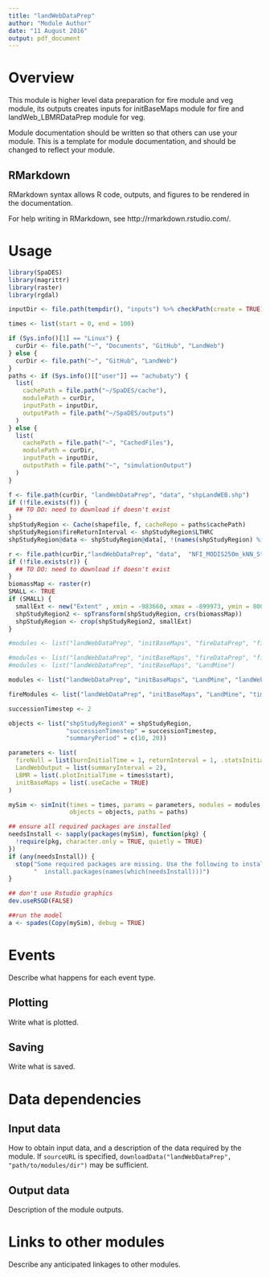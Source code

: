 ```yaml
---
title: "landWebDataPrep"
author: "Module Author"
date: "11 August 2016"
output: pdf_document
---
```


# Overview

This module is higher level data preparation for fire module and veg module, its outputs creates inputs for initBaseMaps module for fire and landWeb_LBMRDataPrep module for veg.

Module documentation should be written so that others can use your module.
This is a template for module documentation, and should be changed to reflect your module.

## RMarkdown

RMarkdown syntax allows R code, outputs, and figures to be rendered in the documentation.

For help writing in RMarkdown, see http://rmarkdown.rstudio.com/.

# Usage

```r
library(SpaDES)
library(magrittr)
library(raster)
library(rgdal)

inputDir <- file.path(tempdir(), "inputs") %>% checkPath(create = TRUE)

times <- list(start = 0, end = 100)

if (Sys.info()[1] == "Linux") {
  curDir <- file.path("~", "Documents", "GitHub", "LandWeb")
} else {
  curDir <- file.path("~", "GitHub", "LandWeb")
}
paths <- if (Sys.info()[["user"]] == "achubaty") {
  list(
    cachePath = file.path("~/SpaDES/cache"),
    modulePath = curDir,
    inputPath = inputDir,
    outputPath = file.path("~/SpaDES/outputs")
  )
} else {
  list(
    cachePath = file.path("~", "CachedFiles"),
    modulePath = curDir,
    inputPath = inputDir,
    outputPath = file.path("~", "simulationOutput")
  )
}

f <- file.path(curDir, "landWebDataPrep", "data", "shpLandWEB.shp")
if (!file.exists(f)) {
  ## TO DO: need to download if doesn't exist
}
shpStudyRegion <- Cache(shapefile, f, cacheRepo = paths$cachePath)
shpStudyRegion$fireReturnInterval <- shpStudyRegion$LTHRC
shpStudyRegion@data <- shpStudyRegion@data[, !(names(shpStudyRegion) %in% "ECODISTRIC")]

r <- file.path(curDir,"landWebDataPrep", "data",  "NFI_MODIS250m_kNN_Structure_Biomass_TotalLiveAboveGround_v0.tif")
if (!file.exists(r)) {
  ## TO DO: need to download if doesn't exist
}
biomassMap <- raster(r)
SMALL <- TRUE
if (SMALL) {
  smallExt <- new("Extent" , xmin = -983660, xmax = -899973, ymin = 8007529, ymax = 8085986)
  shpStudyRegion2 <- spTransform(shpStudyRegion, crs(biomassMap))
  shpStudyRegion <- crop(shpStudyRegion2, smallExt)
}

#modules <- list("landWebDataPrep", "initBaseMaps", "fireDataPrep", "fireNull", "landWeb_LBMRDataPrep", "LBMR")

#modules <- list("landWebDataPrep", "initBaseMaps", "fireDataPrep", "fireNull")
#modules <- list("landWebDataPrep", "initBaseMaps", "LandMine")

modules <- list("landWebDataPrep", "initBaseMaps", "LandMine", "landWeb_LBMRDataPrep", "LBMR", "timeSinceFire", "LandWebOutput")

fireModules <- list("landWebDataPrep", "initBaseMaps", "LandMine", "timeSinceFire", "LandWebOutput")

successionTimestep <- 2

objects <- list("shpStudyRegionX" = shpStudyRegion,
                "successionTimestep" = successionTimestep,
                "summaryPeriod" = c(10, 20))

parameters <- list(
  fireNull = list(burnInitialTime = 1, returnInterval = 1, .statsInitialTime = 1),
  LandWebOutput = list(summaryInterval = 2),
  LBMR = list(.plotInitialTime = times$start),
  initBaseMaps = list(.useCache = TRUE)
)

mySim <- simInit(times = times, params = parameters, modules = modules,
                 objects = objects, paths = paths)

## ensure all required packages are installed
needsInstall <- sapply(packages(mySim), function(pkg) {
  !require(pkg, character.only = TRUE, quietly = TRUE)
})
if (any(needsInstall)) {
  stop("Some required packages are missing. Use the following to install them:\n",
       "  install.packages(names(which(needsInstall)))")
}

## don't use Rstudio graphics
dev.useRSGD(FALSE)

##run the model
a <- spades(Copy(mySim), debug = TRUE)
```

# Events

Describe what happens for each event type.

## Plotting

Write what is plotted.

## Saving

Write what is saved.

# Data dependencies

## Input data

How to obtain input data, and a description of the data required by the module.
If `sourceURL` is specified, `downloadData("landWebDataPrep", "path/to/modules/dir")` may be sufficient.

## Output data

Description of the module outputs.

# Links to other modules

Describe any anticipated linkages to other modules.


